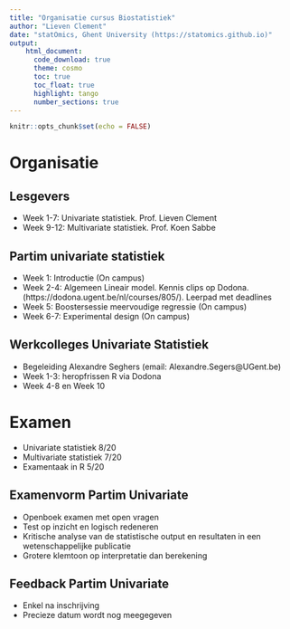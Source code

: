 ```yaml
---
title: "Organisatie cursus Biostatistiek"
author: "Lieven Clement"
date: "statOmics, Ghent University (https://statomics.github.io)"
output:
    html_document:
      code_download: true    
      theme: cosmo
      toc: true
      toc_float: true
      highlight: tango
      number_sections: true
---
```


```r
knitr::opts_chunk$set(echo = FALSE)
```

# Organisatie

## Lesgevers

- Week 1-7: Univariate statistiek. Prof. Lieven Clement 
- Week 9-12: Multivariate statistiek. Prof. Koen Sabbe

## Partim univariate statistiek

- Week 1: Introductie (On campus)
- Week 2-4:  Algemeen Lineair model. Kennis clips op Dodona. (https://dodona.ugent.be/nl/courses/805/). Leerpad met deadlines
- Week 5: Boostersessie meervoudige regressie (On campus)
- Week 6-7: Experimental design (On campus)

## Werkcolleges Univariate Statistiek

- Begeleiding Alexandre Seghers (email: Alexandre.Segers@UGent.be)
- Week 1-3: heropfrissen R via Dodona
- Week 4-8 en Week 10 

# Examen 

- Univariate statistiek 8/20
- Multivariate statistiek 7/20
- Examentaak in R 5/20

## Examenvorm Partim Univariate

- Openboek examen met open vragen
- Test op inzicht en logisch redeneren
- Kritische analyse van de statistische output en resultaten in een wetenschappelijke publicatie
- Grotere klemtoon op interpretatie dan berekening


      
## Feedback Partim Univariate

  - Enkel na inschrijving
  - Precieze datum wordt nog meegegeven
